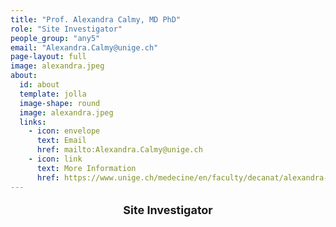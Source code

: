 ```yaml
---
title: "Prof. Alexandra Calmy, MD PhD"
role: "Site Investigator"
people_group: "any5"
email: "Alexandra.Calmy@unige.ch"
page-layout: full
image: alexandra.jpeg
about: 
  id: about
  template: jolla
  image-shape: round
  image: alexandra.jpeg
  links:
    - icon: envelope
      text: Email
      href: mailto:Alexandra.Calmy@unige.ch
    - icon: link
      text: More Information
      href: https://www.unige.ch/medecine/en/faculty/decanat/alexandra-calmy1
---
```


<div style="text-align: center;">
  <p style="font-size: 18px; font-weight: bold;">Site Investigator</p>
</div>
